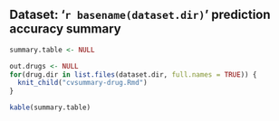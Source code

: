 ## Dataset: '`r basename(dataset.dir)`' prediction accuracy summary

```r
summary.table <- NULL

out.drugs <- NULL
for(drug.dir in list.files(dataset.dir, full.names = TRUE)) {
  knit_child("cvsummary-drug.Rmd")
}
```

```r
kable(summary.table)
```
